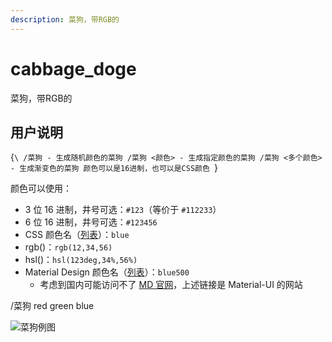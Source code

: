 ```yaml
---
description: 菜狗，带RGB的
---
```


# cabbage_doge
菜狗，带RGB的

## 用户说明

<Command name="菜狗" brief="生成彩色菜狗GIF" perm="cabbage_doge">{`\
/菜狗 - 生成随机颜色的菜狗
/菜狗 <颜色> - 生成指定颜色的菜狗
/菜狗 <多个颜色> - 生成渐变色的菜狗
颜色可以是16进制，也可以是CSS颜色
`}</Command>

颜色可以使用：
* 3 位 16 进制，井号可选：`#123`（等价于 `#112233`）
* 6 位 16 进制，井号可选：`#123456`
* CSS 颜色名（[列表](https://developer.mozilla.org/en-US/docs/Web/CSS/named-color#value)）：`blue`
* rgb()：`rgb(12,34,56)`
* hsl()：`hsl(123deg,34%,56%)`
* Material Design 颜色名（[列表](https://mui.com/zh/material-ui/customization/color/#2014-material-design-color-palettes)）：`blue500`
  * 考虑到国内可能访问不了 [MD 官网](https://material.io/design/color/the-color-system.html)，上述链接是 Material-UI 的网站

<Example>
  <Send>/菜狗 red green blue</Send>
  <Recv>

![菜狗例图](/example/cabbage_doge.gif)

  </Recv>
</Example>
